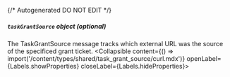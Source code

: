 {/* Autogenerated DO NOT EDIT  */}

##### `taskGrantSource` _object (optional)_
The TaskGrantSource message tracks which external URL was the source of the specificed grant ticket.
<Collapsible content={() => import('/content/types/shared/task_grant_source/curl.mdx')} openLabel={Labels.showProperties} closeLabel={Labels.hideProperties}>
</Collapsible>


